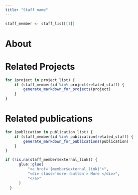 ```yaml
---
title: "Staff name"
---
```

    
```r
staff_member <- staff_list[[1]]
```
    
# About

# Related Projects

```r
for (project in project_list) {
    if (staff_member$id %in% project$related_staff) {
        generate_markdown_for_projects(project)
    }
}
```

# Related publications

```r
for (publication in publication_list) {
    if (staff_member$id %in% publication$related_staff) {
        generate_markdown_for_publications(publication)
    }
}
```
```r
if (!is.na(staff_member$external_link)) {
      glue::glue(
          "<a href='{member$external_link}'>",
          "<div class='more--button'> More </div>",
          "</a>"
      )
  }
```